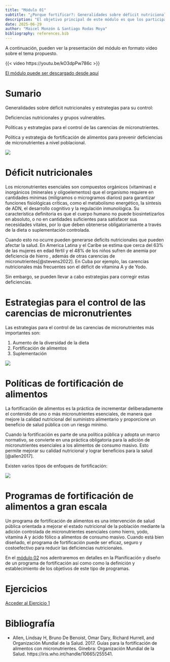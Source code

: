 ```yaml
---
title: "Módulo 01"
subtitle: "¿Porque fortificar?: Generalidades sobre déficit nutricionales y estrategias para su control"
description: "El objetivo principal de este módulo es que los participantes conozcan los fundamentos para diseñar estrategias de fortificación de alimentos, basadas en políticas públicas, para reducir deficiencias de micronutrientes en grupos vulnerables"
date: 2025-06-29
author: "Maicel Monzón & Santiago Rodas Moya"
bibliography: references.bib
---
```


A continuación, pueden ver la presentación del módulo en formato vídeo sobre el tema propuesto.

{{< video https://youtu.be/kO3dpPw786c >}}

[El módulo puede ser descargado desde aquí](/static/videos/videomodulo01.zip)

# Sumario

Generalidades sobre déficit nutricionales y estrategias para su control:

Deficiencias nutricionales y grupos vulnerables.

Políticas y estrategias para el control de las carencias de micronutrientes.

Política y estrategia de fortificación de alimentos para prevenir deficiencias de micronutrientes a nivel poblacional.

![](/static/images/micro1.png)

# Déficit nutricionales

Los micronutrientes esenciales son compuestos orgánicos (vitaminas) e inorgánicos (minerales y oligoelementos) que el organismo requiere en cantidades mínimas (miligramos o microgramos diarios) para garantizar funciones fisiológicas críticas, como el metabolismo energético, la síntesis de ADN, el desarrollo cognitivo y la regulación inmunológica. Su característica definitoria es que el cuerpo humano no puede biosintetizarlos en absoluto, o no en cantidades suficientes para satisfacer sus necesidades vitales, por lo que deben obtenerse obligatoriamente a través de la dieta o suplementación controlada.

Cuando esto no ocurre pueden generarse deficits nutricionales que pueden afectar la salud. En America Latina y el Caribe se estima que cerca del 63% de las mujeres en edad fértil y el 48% de los niños sufren de anemia por deficiencia de hierro , además de otras carencias de micronutrientes[@stevens2022]. En Cuba por ejemplo, las carencias nutricionales más frecuentes son el déficit de vitamina A y de Yodo.

Sin embargo, se pueden llevar a cabo estrategias para corregir estas deficiencias.

# Estrategias para el control de las carencias de micronutrientes

Las estrategias para el control de las carencias de micronutrientes más importantes son:

1.  Aumento de la diversidad de la dieta
2.  Fortificación de alimentos
3.  Suplementación

![](/static/images/mod01estrategias.png)

# Políticas de fortificación de alimentos

La fortificación de alimentos es la práctica de incrementar deliberadamente el contenido de uno o más micronutrientes esenciales, de manera que mejore la calidad nutricional del suministro alimentario y proporcione un beneficio de salud pública con un riesgo mínimo.

Cuando la fortificación es parte de una política pública y adopta un marco normativo, se convierte en una práctica obligatoria para la adición de micronutrientes esenciales a los alimentos de consumo masivo. Esto permite mejorar su calidad nutricional y lograr beneficios para la salud [@allen2017].

Existen varios tipos de enfoques de fortificación:

![](/static/images/mod01tiposfort.png)

# Programas de fortificación de alimentos a gran escala

Un programa de fortificación de alimentos es una intervención de salud pública orientada a mejorar el estado nutricional de la población mediante la adición controlada de micronutrientes esenciales como hierro, yodo, vitamina A y ácido fólico a alimentos de consumo masivo. Cuando está bien diseñado, el programa de fortificación puede ser eficaz, seguro y costoefectivo para reducir las deficiencias nutricionales.

En el [módulo 02](../../modulos/tema01/modulo02.qmd) nos adentraremos en detalles en la Planificación y diseño de un programa de fortificación así como como la definición y establecimiento de los objetivos de este tipo de programas.

# Ejercicios

[Acceder al Ejercicio 1](../../ejercicios/tema01/ejercicio01.qmd)

# Bibliografía

- Allen, Lindsay H, Bruno De Benoist, Omar Dary, Richard Hurrell, and Organización Mundial de la Salud. 2017. Guías para la fortificación de alimentos con micronutrientes. Ginebra: Organización Mundial de la Salud. https://iris.who.int/handle/10665/255541.
